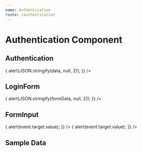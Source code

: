```yaml
---
name: Authentication
route: /authentication
---
```



# Authentication Component

## Authentication

<Playground>
<Paper>
  <Authentication
    actionText="Authenticate"
    tokenid="PlaygroundTesting"
    onAuthentication={(data) => {
      alert(JSON.stringify(data, null, 2));
    }}
  />
</Paper>
</Playground>

<Props of={Authentication} />

## LoginForm

<Playground>
<Paper>
  <LoginForm
    actionText="Sign in"
    onSubmit={(formData) => {
      alert(JSON.stringify(formData, null, 2));
    }}
  />
</Paper>
</Playground>

<Props of={LoginForm} />

## FormInput

<Playground>
<Paper style={{margin: '1em'}}>
  <FormInput
    id="email"
    type="email"
    label="Email Address"
    onBlur={(event) => {
      alert(event.target.value);
    }}
  />
</Paper>
<Paper style={{margin: '1em'}}>
  <FormInput
    id="password"
    type="password"
    label="Password"
    onBlur={(event) => {
      alert(event.target.value);
    }}
  />
</Paper>
</Playground>

<Props of={FormInput} />


## Sample Data
```json
```
